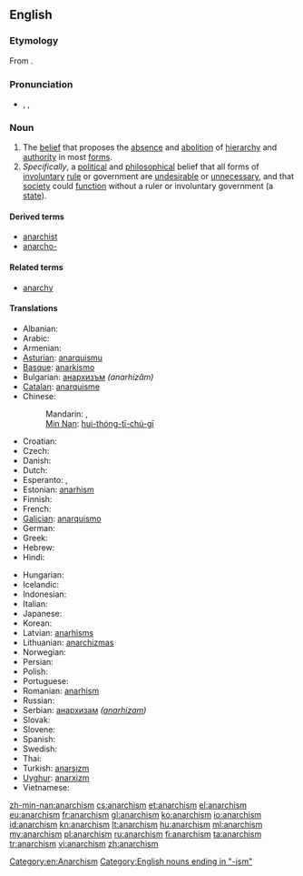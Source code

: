 ==English==
{{wikipedia}}

===Etymology===
From {{suffix|anarchy|ism}}.

===Pronunciation===
* {{a|GenAm}} {{enPR|ʹănər'kĭzəm}}, {{IPA|/ˈænəɹˌkɪzəm/}}, {{SAMPA|/"{n@r%kIz@m/}}

===Noun===
{{en-noun|-|s}}

# The [[belief]] that proposes the [[absence]] and [[abolition]] of [[hierarchy]] and [[authority]] in most [[form]]s.
# ''Specifically'', a [[political]] and [[philosophical]] belief that all forms of [[involuntary]] [[rule]] or government are [[undesirable]] or [[unnecessary]], and that [[society]] could [[function]] without a ruler or involuntary government (a [[state]]).

====Derived terms====
* [[anarchist]]
* [[anarcho-]]

====Related terms====
* [[anarchy]]

====Translations====
{{trans-top|belief that proposes the absence and abolition of government in all forms}}
* Albanian: {{t+|sq|anarkizëm|xs=Albanian}}
* Arabic: {{t|ar|فوضوية|f|tr=fawDawíyya}}
* Armenian: {{t-|hy|անարխիզմ|tr=anarxizm}}
* [[Asturian]]: [[anarquismu]] {{m}}
* [[Basque]]: [[anarkismo]]
* Bulgarian: [[анархизъм]] ''(anarhizăm)'' {{m}}
* [[Catalan]]: [[anarquisme]] {{m}}
* Chinese:
*: Mandarin: {{t|cmn|無政府主義|sc=Hani}},  {{t|cmn|无政府主义|tr=wúzhèngfǔzhǔyì|sc=Hani}}
*: [[Min Nan]]: [[hui-thóng-tī-chú-gī]]
* Croatian: {{t-|hr|anarhizam|m}}
* Czech: {{t+|cs|anarchismus|m}}
* Danish: {{t-|da|anarkisme}}
* Dutch: {{t+|nl|anarchisme}}
* Esperanto: {{t-|eo|anarĥiismo|xs=Esperanto}}, {{t-|eo|anarkiismo|xs=Esperanto}}
* Estonian: [[anarhism]]
* Finnish: {{t+|fi|anarkismi}}
* French: {{t+|fr|anarchisme|m}}
* [[Galician]]: [[anarquismo]] {{m}}
* German: {{t+|de|Anarchismus|m}}
* Greek: {{t+|el|αναρχισμός|m|tr=anarchismós}}
* Hebrew: {{t|he|אנרכיזם|m|tr=anarkhizm}}
* Hindi: {{t|hi|अराजकता|tr=arājakatā|xs=Hindi}}
{{trans-mid}}
* Hungarian: {{t+|hu|anarchizmus}}
* Icelandic: {{t|is|stjórnleysisstefna}}
* Indonesian: {{t+|id|anarkisme|xs=Indonesian}}
* Italian: {{t-|it|anarchismo|m}}
* Japanese: {{t|ja|アナキズム|tr=anākizumu}}
* Korean: {{t|ko|아나키즘|tr=anakijeum|sc=Hang}}
* Latvian: [[anarhisms]]
* Lithuanian: [[anarchizmas]]
* Norwegian: {{t-|no|anarkisme}}
* Persian: {{t|fa|دولت‌زدائی|xs=Persian}}
* Polish: {{t-|pl|anarchizm|m}}
* Portuguese: {{t+|pt|anarquismo|m}}
* Romanian: [[anarhism]]
* Russian: {{t+|ru|анархизм|m|tr=anarxízm}}
* Serbian: [[анархизам]] ''([[anarhizam]])'' {{m}}
* Slovak: {{t-|sk|anarchizmus|m}}
* Slovene: {{t+|sl|anarhizem|m}}
* Spanish: {{t+|es|anarquismo|m}}
* Swedish: {{t+|sv|anarkism}}
* Thai: {{t|th|ลัทธิอนาธิปไตย|tr=láttí ànaatíp-bpàdtai}}
* Turkish: [[anarşızm]]
* [[Uyghur]]: [[anarxizm]]
* Vietnamese: {{t-|vi|chủ nghĩa vô chính phủ|xs=Vietnamese}}
{{trans-bottom}}

[[Category:en:Anarchism]]
[[Category:English nouns ending in "-ism"]]

[[zh-min-nan:anarchism]]
[[cs:anarchism]]
[[et:anarchism]]
[[el:anarchism]]
[[eu:anarchism]]
[[fr:anarchism]]
[[gl:anarchism]]
[[ko:anarchism]]
[[io:anarchism]]
[[id:anarchism]]
[[kn:anarchism]]
[[lt:anarchism]]
[[hu:anarchism]]
[[ml:anarchism]]
[[my:anarchism]]
[[pl:anarchism]]
[[ru:anarchism]]
[[fi:anarchism]]
[[ta:anarchism]]
[[tr:anarchism]]
[[vi:anarchism]]
[[zh:anarchism]]